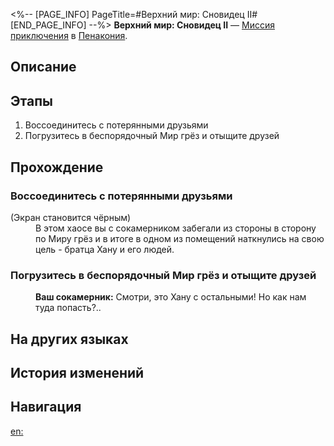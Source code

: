 <%-- [PAGE_INFO]
PageTitle=#Верхний мир: Сновидец II#
[END_PAGE_INFO] --%>
{{Дополнить|Диалоги.}}
{{Миссия Инфобокс
|id              = 8020202
|Название        = 
|Изображение     = Миссия Верхний мир Сновидец II.png
|Тип             = Миссия приключения
|Событие         = 
|Глава           = 
|Условия         = 
|Персонажи       = Ваш сокамерник; Первопроходец
|СтартЛокация    = [[Пенакония]] — [[Верхний мир: Сновидец II]]
|Мир             = Пенакония
|Предыдущая      = 
|Следующая       = 
|Награды         = 
}}
'''Верхний мир: Сновидец II''' — [[Миссия приключения]] в [[Пенакония]].

==Описание==
{{Описание|<!--официальное описание из Перекрёстка судеб-->}}

==Этапы==
# Воссоединитесь с потерянными друзьями
# Погрузитесь в беспорядочный Мир грёз и отыщите друзей

==Прохождение==
{{Дополнить}}
===Воссоединитесь с потерянными друзьями===
{{Описание миссии|тип=Миссия приключения|локация=Верхний мир: Сновидец II|Хаос Мира грёз поглотил ваших друзей. Вам нужно погрузиться в грёзы и найти пропавших товарищей.}}
{{Диалог Начало}}


;(Экран становится чёрным)
:В этом хаосе вы с сокамерником забегали из стороны в сторону по Миру грёз и в итоге в одном из помещений наткнулись на свою цель - братца Хану и его людей.
{{Диалог Конец}}

===Погрузитесь в беспорядочный Мир грёз и отыщите друзей===
{{Диалог Начало}}


:'''Ваш сокамерник:''' Смотри, это Хану с остальными! Но как нам туда попасть?..
{{Диалог Конец}}

==На других языках==
{{На других языках
|en   = Shallow "Dreamwalker" Difficulty II
|zhs  = 浅层「梦客漫步」难度II
|zht  = 淺層「夢客漫步」難度II
|ja   = 表層夢境「ドリームウォーク」難易度II
|ko   = 얕은 층 「꿈꾸는 자의 산책」 난이도 II
|es   = Sonambulismo superficial, dificultad&nbsp;II
|fr   = Surface&nbsp;: «&nbsp;Marche-rêve&nbsp;» difficulté&nbsp;II
|ru   = Верхний мир: Сновидец II
|th   = "ย่างก้าวของคนช่างฝัน" ชั้นตื้น ระดับความยาก II
|vi   = "Khách Mộng Dạo Bước" Tầng Cạn - Độ Khó II
|de   = Seicht „Traumwandler“ Schwierigkeitsgrad II
|id   = "Pejalan Mimpi" yang Dangkal: Tingkat Kesulitan II
|pt   = "Caminhante dos Sonhos" Raso Dificuldade II
}}

==История изменений==
{{История изменений|3.5}}

==Навигация==
{{Миссия приключения Навбокс|Глава }}

[[en:]]

